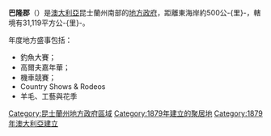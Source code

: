 {{Infobox Australian Place | type = lga
| name     = 巴隆郡
| state    = 昆士蘭州
| image    = Balonne LGA Qld.png
| imagesize= 180
| caption  = 巴隆郡於[[昆士蘭州|昆士蘭州]]轄境圖
| pop      = 5,417
| area     = 31119
| est      = 
| seat     = 聖喬治
| mayor    = Donna Stewart
| region   = 
| logo     = 
| url      = http://www.balonne.qld.gov.au/
| stategov = 
| fedgov   = 瑪拉諾亞
| near-nw  = [[Shire_of_Booringa|Booringa]]
| near-n   = [[Shire_of_Warroo|Warroo]]
| near-ne  = [[Shire_of_Tara|Tara]]
| near-w   = [[Shire_of_Paroo|Paroo]]
| near-e   = [[貢迪溫迪區|貢迪溫迪區]]
| near-sw  = ''[[新南威爾斯州|新南威爾斯州]]''
| near-s   = ''[[新南威爾斯州|新南威爾斯州]]''
| near-se  = ''[[新南威爾斯州|新南威爾斯州]]''
}}
'''巴隆郡'''（{{lang-en|Shire of Balonne}}）是[[澳大利亞|澳大利亞]]昆士蘭州南部的[[地方政府區域|地方政府]]，距離東海岸約500公-{里}-，轄境有31,119平方公-{里}-。

年度地方盛事包括：
*釣魚大賽； 
*高爾夫嘉年華； 
*機車競賽； 
*Country Shows & Rodeos 
*羊毛、工藝與花季

{{Local Government Areas of Queensland}}

{{DEFAULTSORT:Balonne}}
[[Category:昆士蘭州地方政府區域|Category:昆士蘭州地方政府區域]]
[[Category:1879年建立的聚居地|Category:1879年建立的聚居地]]
[[Category:1879年澳大利亞建立|Category:1879年澳大利亞建立]]

{{Queensland-geo-stub}}